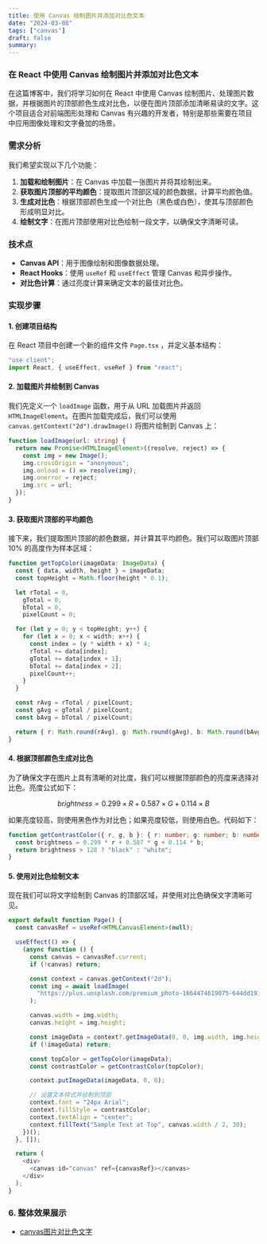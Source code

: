 ```yaml
---
title: 使用 Canvas 绘制图片并添加对比色文本
date: "2024-03-08"
tags: ["canvas"]
draft: false
summary:
---
```


### 在 React 中使用 Canvas 绘制图片并添加对比色文本

在这篇博客中，我们将学习如何在 React 中使用 Canvas 绘制图片、处理图片数据，并根据图片的顶部颜色生成对比色，以便在图片顶部添加清晰易读的文字。这个项目适合对前端图形处理和 Canvas 有兴趣的开发者，特别是那些需要在项目中应用图像处理和文字叠加的场景。

### 需求分析

我们希望实现以下几个功能：

1.  **加载和绘制图片**：在 Canvas 中加载一张图片并将其绘制出来。
2.  **获取图片顶部的平均颜色**：提取图片顶部区域的颜色数据，计算平均颜色值。
3.  **生成对比色**：根据顶部颜色生成一个对比色（黑色或白色），使其与顶部颜色形成明显对比。
4.  **绘制文字**：在图片顶部使用对比色绘制一段文字，以确保文字清晰可读。

### 技术点

- **Canvas API**：用于图像绘制和图像数据处理。
- **React Hooks**：使用 `useRef` 和 `useEffect` 管理 Canvas 和异步操作。
- **对比色计算**：通过亮度计算来确定文本的最佳对比色。

### 实现步骤

#### 1. 创建项目结构

在 React 项目中创建一个新的组件文件 `Page.tsx` ，并定义基本结构：

```typescript
"use client";
import React, { useEffect, useRef } from "react";
```

#### 2. 加载图片并绘制到 Canvas

我们先定义一个 `loadImage` 函数，用于从 URL 加载图片并返回 `HTMLImageElement`。在图片加载完成后，我们可以使用 `canvas.getContext("2d").drawImage()` 将图片绘制到 Canvas 上：

```typescript
function loadImage(url: string) {
  return new Promise<HTMLImageElement>((resolve, reject) => {
    const img = new Image();
    img.crossOrigin = "anonymous";
    img.onload = () => resolve(img);
    img.onerror = reject;
    img.src = url;
  });
}
```

#### 3. 获取图片顶部的平均颜色

接下来，我们提取图片顶部的颜色数据，并计算其平均颜色。我们可以取图片顶部 10% 的高度作为样本区域：

```typescript
function getTopColor(imageData: ImageData) {
  const { data, width, height } = imageData;
  const topHeight = Math.floor(height * 0.1);

  let rTotal = 0,
    gTotal = 0,
    bTotal = 0,
    pixelCount = 0;

  for (let y = 0; y < topHeight; y++) {
    for (let x = 0; x < width; x++) {
      const index = (y * width + x) * 4;
      rTotal += data[index];
      gTotal += data[index + 1];
      bTotal += data[index + 2];
      pixelCount++;
    }
  }

  const rAvg = rTotal / pixelCount;
  const gAvg = gTotal / pixelCount;
  const bAvg = bTotal / pixelCount;

  return { r: Math.round(rAvg), g: Math.round(gAvg), b: Math.round(bAvg) };
}
```

#### 4. 根据顶部颜色生成对比色

为了确保文字在图片上具有清晰的对比度，我们可以根据顶部颜色的亮度来选择对比色。亮度公式如下：

$$ brightness = 0.299 \times R + 0.587 \times G + 0.114 \times B $$

如果亮度较高，则使用黑色作为对比色；如果亮度较低，则使用白色。代码如下：

```typescript
function getContrastColor({ r, g, b }: { r: number; g: number; b: number }) {
  const brightness = 0.299 * r + 0.587 * g + 0.114 * b;
  return brightness > 128 ? "black" : "white";
}
```

#### 5. 使用对比色绘制文本

现在我们可以将文字绘制到 Canvas 的顶部区域，并使用对比色确保文字清晰可见。

```typescript
export default function Page() {
  const canvasRef = useRef<HTMLCanvasElement>(null);

  useEffect(() => {
    (async function () {
      const canvas = canvasRef.current;
      if (!canvas) return;

      const context = canvas.getContext("2d");
      const img = await loadImage(
        "https://plus.unsplash.com/premium_photo-1664474619075-644dd191935f?w=800&auto=format&fit=crop&q=60&ixlib=rb-4.0.3&ixid=M3wxMjA3fDB8MHxzZWFyY2h8MXx8aW1hZ2V8ZW58MHx8MHx8fDA%3D"
      );

      canvas.width = img.width;
      canvas.height = img.height;

      const imageData = context?.getImageData(0, 0, img.width, img.height);
      if (!imageData) return;

      const topColor = getTopColor(imageData);
      const contrastColor = getContrastColor(topColor);

      context.putImageData(imageData, 0, 0);

      // 设置文本样式并绘制到顶部
      context.font = "24px Arial";
      context.fillStyle = contrastColor;
      context.textAlign = "center";
      context.fillText("Sample Text at Top", canvas.width / 2, 30);
    })();
  }, []);

  return (
    <div>
      <canvas id="canvas" ref={canvasRef}></canvas>
    </div>
  );
}
```

### 6. 整体效果展示

- [canvas图片对比色文字](/projects/canvas/constract)

